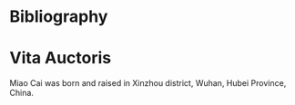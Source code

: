 \cleardoublepage
\singlespacing

Bibliography {-}
============
\everypar{\hangafter=1 \setlength{\hangindent}{5em}}{\par}
\setlength\parskip{0.8em}
\setlength\parindent{0pt}
<div id="refs"></div>


\doublespacing
Vita Auctoris {-}
=============
Miao Cai was born and raised in Xinzhou district, Wuhan, Hubei Province, China. 